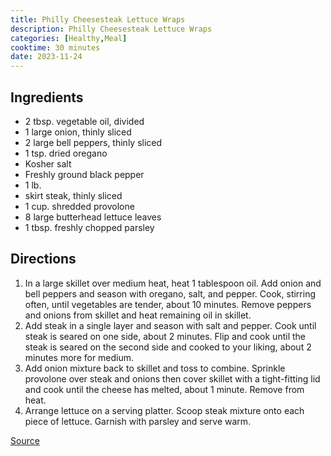 ```yaml
---
title: Philly Cheesesteak Lettuce Wraps
description: Philly Cheesesteak Lettuce Wraps
categories: [Healthy,Meal]
cooktime: 30 minutes
date: 2023-11-24
---
```


## Ingredients

- 2 tbsp. vegetable oil, divided
- 1 large onion, thinly sliced
- 2 large bell peppers, thinly sliced
- 1 tsp. dried oregano
- Kosher salt
- Freshly ground black pepper
- 1 lb.
- skirt steak, thinly sliced
- 1 cup. shredded provolone
- 8 large butterhead lettuce leaves
- 1 tbsp. freshly chopped parsley

## Directions

1. In a large skillet over medium heat, heat 1 tablespoon oil. Add onion and bell peppers and season with oregano, salt, and pepper. Cook, stirring often, until vegetables are tender, about 10 minutes. Remove peppers and onions from skillet and heat remaining oil in skillet.
2. Add steak in a single layer and season with salt and pepper. Cook until steak is seared on one side, about 2 minutes. Flip and cook until the steak is seared on the second side and cooked to your liking, about 2 minutes more for medium.
3. Add onion mixture back to skillet and toss to combine. Sprinkle provolone over steak and onions then cover skillet with a tight-fitting lid and cook until the cheese has melted, about 1 minute. Remove from heat.
4. Arrange lettuce on a serving platter. Scoop steak mixture onto each piece of lettuce. Garnish with parsley and serve warm.

[Source](https://www.delish.com/cooking/recipe-ideas/recipes/a57493/no-carb-philly-cheesesteaks/)
